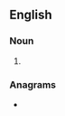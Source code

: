 {{also|exa-metres}}
==English==

===Noun===
{{head|en|noun form}}

# {{plural of|exametre|lang=en}}

===Anagrams===
* {{anagrams|en|a=aeeemrstx|exameters}}